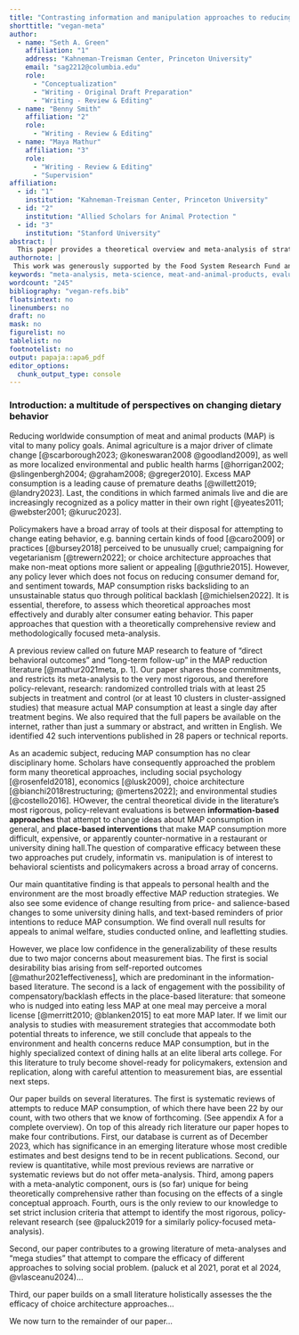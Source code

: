 ```yaml
---
title: "Contrasting information and manipulation approaches to reducing consumption of meat and animal products: findings, biases, and limitations"
shorttitle: "vegan-meta"
author:
  - name: "Seth A. Green"
    affiliation: "1"
    address: "Kahneman-Treisman Center, Princeton University"
    email: "sag2212@columbia.edu"
    role:
      - "Conceptualization"
      - "Writing - Original Draft Preparation"
      - "Writing - Review & Editing"
  - name: "Benny Smith"
    affiliation: "2"
    role:
      - "Writing - Review & Editing"
  - name: "Maya Mathur"
    affiliation: "3"
    role:
      - "Writing - Review & Editing"
      - "Supervision"
affiliation:
  - id: "1"
    institution: "Kahneman-Treisman Center, Princeton University"
  - id: "2"
    institution: "Allied Scholars for Animal Protection "
  - id: "3"
    institution: "Stanford University"
abstract: |
  This paper provides a theoretical overview and meta-analysis of strategies for reducing consumption of meat and animal products (MAP). While policymakers broadly agree that global levels of MAP consumption are environmentally unsustainable and a major source of public health risks, there is no consensus for which strategy most effectively changes dietary habits. Extant MAP reduction interventions generally embody one of two theoretical perspectives: attempts to *persuade* people to change their habits via information, or attempts to *manipulate* them by changing features of their eating environments. Even the very best evaluations of these interventions, however, are generally hampered by  measurement limitations. For persuasion-based interventions, the majority of studies are at risk of social desirability bias arising from self-reported outcomes; for manipulation-based interventions, most studies do not account for the possibilty of intertemporal substitution: that a person who eats less MAP at one meal might compensate by eating more at the next. When we limit our analysis to studies that carefully attend to these threats to inference, we find that direct appeals to the environment and personal health, along with some changes to layouts and messages in university cafeterias, can reduce MAP consumption. However, this evidence base is limited to a tiny number of studies at a handful of colleges, and therefore in urgent need of extension and replication. Finally, we argue that despite limited successes to date, appeals to animal welfare are drawn from a vast theoretical space whose most promising interventions yet await rigorous evaluation.
authornote: |
 This work was generously supported by the Food System Research Fund and the NIH (grant 5R01LM013866-03). Thanks to Alex Berke, Alix Winter, Andrey Fradkin, Anson Berns, Hari Dandapani, Martin Gould, Martin Rowe, Matt Lerner, Adin Richards, and Daniel Waldinger for suggestions and comments on an early draft. Thanks to Lucius Caviola, Emma Garnett, Andrew Jalil, Jacob Peacock, Gregg Sparkman, and Joshua Tasoff for helping us assemble the database and providing guidance on their studies.
keywords: "meta-analysis, meta-science, meat-and-animal-products, evaluation"
wordcount: "245"
bibliography: "vegan-refs.bib"
floatsintext: no
linenumbers: no
draft: no
mask: no
figurelist: no
tablelist: no
footnotelist: no
output: papaja::apa6_pdf
editor_options: 
  chunk_output_type: console
---
```


### Introduction: a multitude of perspectives on changing dietary behavior

Reducing worldwide consumption of meat and animal products (MAP) is vital to many policy goals. Animal agriculture is a major driver of climate change [@scarborough2023; @koneswaran2008 @goodland2009], as well as more localized environmental and public health harms [@horrigan2002; @slingenbergh2004; @graham2008; @greger2010]. Excess MAP consumption is a leading cause of premature deaths [@willett2019; @landry2023]. Last, the conditions in which farmed animals live and die are increasingly recognized as a policy matter in their own right [@yeates2011; @webster2001; @kuruc2023].

Policymakers have a broad array of tools at their disposal for attempting to change eating behavior, e.g. banning certain kinds of food [@caro2009] or practices [@bursey2018] perceived to be unusually cruel; campaigning for vegetarianism [@trewern2022]; or choice architecture approaches that make non-meat options more salient or appealing [@guthrie2015]. However, any policy lever which does not focus on reducing consumer demand for, and sentiment towards, MAP consumption risks backsliding to an unsustainable status quo through political backlash [@michielsen2022]. It is essential, therefore, to assess which theoretical approaches most effectively and durably alter consumer eating behavior. This paper approaches that question with a theoretically comprehensive review and methodologically focused meta-analysis. 

A previous review called on future MAP research to feature of “direct behavioral outcomes” and “long-term follow-up" in the MAP reduction literature [@mathur2021meta, p. 1]. Our paper shares those commitments, and restricts its meta-analysis to the very most rigorous, and therefore policy-relevant, research: randomized controlled trials with at least 25 subjects in treatment and control (or at least 10 clusters in cluster-assigned studies) that measure actual MAP consumption at least a single day after treatment begins. We also required that the full papers be available on the internet, rather than just a summary or abstract, and written in English. We identified 42 such interventions published in 28 papers or technical reports. 

As an academic subject, reducing MAP consumption has no clear disciplinary home. Scholars have consequently approached the problem form many theoretical approaches, including social psychology [@rosenfeld2018], economics [@lusk2009], choice architecture [@bianchi2018restructuring; @mertens2022]; and environmental studies [@costello2016]. HOwever, the central theoretical divide in the literature's most rigorous, policy-relevant evaluations is between **information-based approaches** that attempt to change ideas about MAP consumption in general, and **place-based interventions** that make MAP consumption more difficult, expensive, or apparently counter-normative in a restaurant or university dining hall.The question of comparative efficacy between these two approaches \textemdash put crudely, informatin vs. manipulation \textemdash is of interest to behavioral scientists and policymakers across a broad array of concerns.

Our main quantitative finding is that appeals to personal health and the environment are the most broadly effective MAP reduction strategies. We also see some evidence of change resulting from price- and salience-based changes to some university dining halls, and text-based reminders of prior intentions to reduce MAP consumption. We find overall null results for appeals to animal welfare, studies conducted online, and leafletting studies. 

However, we place low confidence in the generalizability of these results due to two major concerns about measurement bias. The first is social desirability bias arising from self-reported outcomes [@mathur2021effectiveness], which are predominant in the information-based literature. The second is a lack of engagement with the possibility of compensatory/backlash effects in the place-based literature: that someone who is nudged into eating less MAP at one meal may perceive a moral license [@merritt2010; @blanken2015] to eat more MAP later. If we limit our analysis to studies with measurement strategies that accommodate both potential threats to inference, we still conclude that appeals to the environment and health concerns reduce MAP consumption, but in the highly specialized context of dining halls at an elite liberal arts college. For this literature to truly become shovel-ready for policymakers, extension and replication, along with careful attention to measurement bias, are essential next steps.

Our paper builds on several literatures. The first is systematic reviews of attempts to reduce MAP consumption, of which there have been 22 by our count, with two others that we know of forthcoming. (See appendix A for a complete overview). On top of this already rich literature our paper hopes to make four contributions. First, our database is current as of December 2023, which has significance in an emerging literature whose most credible estimates and best designs tend to be in recent publications. Second, our review is quantitative, while most previous reviews are narrative or systematic reviews but do not offer meta-analysis. Third, among papers with a meta-analytic component, ours is (so far) unique for being theoretically comprehensive rather than focusing on the effects of a single conceptual approach. Fourth, ours is the only review to our knowledge to set strict inclusion criteria that attempt to identify the most rigorous, policy-relevant research (see @paluck2019 for a similarly policy-focused meta-analysis).

Second, our paper contributes to a growing literature of meta-analyses and "mega studies" that attempt to compare the efficacy of different approaches to solving social problem. (paluck et al 2021, porat et al 2024, @vlasceanu2024)...

Third, our paper builds on a small literature holistically assesses the the efficacy of choice architecture approaches...

We now turn to the remainder of our paper...


